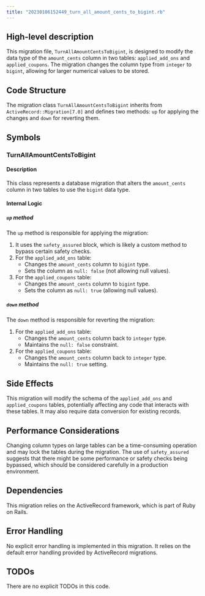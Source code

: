 ```yaml
---
title: "20230106152449_turn_all_amount_cents_to_bigint.rb"
---
```


## High-level description
This migration file, `TurnAllAmountCentsToBigint`, is designed to modify the data type of the `amount_cents` column in two tables: `applied_add_ons` and `applied_coupons`. The migration changes the column type from `integer` to `bigint`, allowing for larger numerical values to be stored.

## Code Structure
The migration class `TurnAllAmountCentsToBigint` inherits from `ActiveRecord::Migration[7.0]` and defines two methods: `up` for applying the changes and `down` for reverting them.

## Symbols

### TurnAllAmountCentsToBigint
#### Description
This class represents a database migration that alters the `amount_cents` column in two tables to use the `bigint` data type.

#### Internal Logic

##### `up` method
The `up` method is responsible for applying the migration:

1. It uses the `safety_assured` block, which is likely a custom method to bypass certain safety checks.
2. For the `applied_add_ons` table:
   - Changes the `amount_cents` column to `bigint` type.
   - Sets the column as `null: false` (not allowing null values).
3. For the `applied_coupons` table:
   - Changes the `amount_cents` column to `bigint` type.
   - Sets the column as `null: true` (allowing null values).

##### `down` method
The `down` method is responsible for reverting the migration:

1. For the `applied_add_ons` table:
   - Changes the `amount_cents` column back to `integer` type.
   - Maintains the `null: false` constraint.
2. For the `applied_coupons` table:
   - Changes the `amount_cents` column back to `integer` type.
   - Maintains the `null: true` setting.

## Side Effects
This migration will modify the schema of the `applied_add_ons` and `applied_coupons` tables, potentially affecting any code that interacts with these tables. It may also require data conversion for existing records.

## Performance Considerations
Changing column types on large tables can be a time-consuming operation and may lock the tables during the migration. The use of `safety_assured` suggests that there might be some performance or safety checks being bypassed, which should be considered carefully in a production environment.

## Dependencies
This migration relies on the ActiveRecord framework, which is part of Ruby on Rails.

## Error Handling
No explicit error handling is implemented in this migration. It relies on the default error handling provided by ActiveRecord migrations.

## TODOs
There are no explicit TODOs in this code.